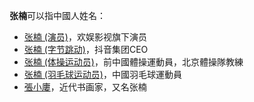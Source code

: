 '''张楠'''可以指中國人姓名：
*[[张楠_(演员)|张楠 (演员)]]，欢娱影视旗下演员
*[[张楠_(字节跳动)|张楠 (字节跳动)]]，抖音集团CEO
*[[张楠_(体操运动员)|张楠 (体操运动员)]]，前中國體操運動員，北京體操隊教練
*[[张楠_(羽毛球运动员)|张楠 (羽毛球运动员)]]，中國羽毛球運動員
*[[張小廔|張小廔]]，近代书画家，又名张楠
{{disambig|N|Cat=二字張姓人名消歧義}}